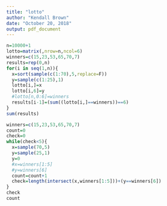 ---
title: "lotto"
author: "Kendall Brown"
date: "October 20, 2018"
output: pdf_document
---

```{r}
n=10000+1
lotto=matrix(,nrow=n,ncol=6)
winners=c(15,23,53,65,70,7)
results=rep(0,n)
for(i in seq(1,n)){
  x=sort(sample(c(1:70),5,replace=F))
  y=sample(c(1:25),1)
  lotto[i,]=x
  lotto[i,6]=y
  #lotto[n,0:6]=winners
  results[i-1]=(sum((lotto[i,]==winners))==6)
}
sum(results)
```

```{r}
winners=c(15,23,53,65,70,7)
count=0
check=0
while(check<5){
  x=sample(70,5)
  y=sample(25,1)
  y=0
  #x=winners[1:5]
  #y=winners[6]
  count=count+1
  check=length(intersect(x,winners[1:5]))+(y==winners[6])
}
check
count
```